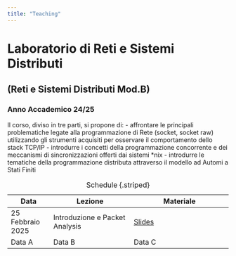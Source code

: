 ```yaml
---
title: "Teaching"
---
```


# Laboratorio di Reti e Sistemi Distributi 

## (Reti e Sistemi Distributi Mod.B)

### Anno Accademico 24/25

Il corso, diviso in tre parti, si propone di:
- affrontare le principali problematiche legate alla programmazione di Rete (socket, socket raw) utilizzando gli strumenti acquisiti per osservare il comportamento dello stack TCP/IP
- introdurre i concetti della programmazione concorrente e dei meccanismi di sincronizzazioni offerti dai sistemi *nix
- introdurre le tematiche della programmazione distributa attraverso il modello ad Automi a Stati Finiti

| Data             | Lezione                          | Materiale                                |
|------------------|----------------------------------|------------------------------------------|
| 25 Febbraio 2025 | Introduzione e Packet Analysis   | [Slides](../documents/labresid_1.pdf)    |
| Data A   | Data B   | Data C    |

: Schedule {.striped}


